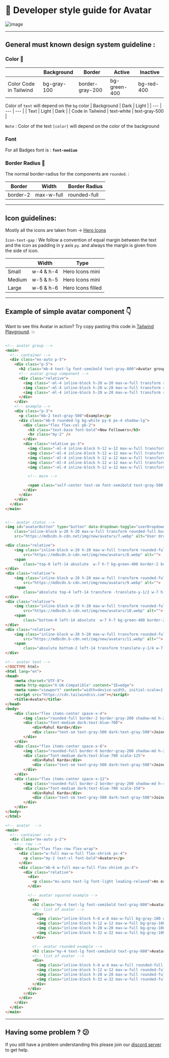 # 📒 Developer style guide for Avatar

![image](https://user-images.githubusercontent.com/83635276/207848835-309560dc-2828-40e7-ba29-a6aae9d645fa.png)

---

## General must known design system guideline :

### Color 🎨

|  | Background | Border | Active | Inactive |
| --- | --- | --- | --- | --- |
| Color Code in Tailwind | bg-gray-100 | border-gray-200 | bg-green-400 | bg-red-400 |
 

Color of `text` will depend on the `bg` color
| Background | Dark | Light |
| --- | --- | --- |
| Text | Light | Dark |
| Code in Tailwind | text-white | text-gray-500 |

`Note` : Color of the text `[color]` will depend on the color of the background

### Font

For all Badges font is : **`font-medium`**

### Border Radius 🔲

The normal border-radius for the components are `rounded`.
:

| Border | Width | Border Radius |
| --- | --- | --- |
| border-2 | max-w-full | rounded-full |

---

## Icon guidelines:

Mostly all the icons are taken from → [Hero Icons](https://heroicons.com/)

`Icon-text-gap` :  We follow a convention of equal margin between the text and the icon as padding in y  axis `py`. and always the margin is given from the side of icon.

|  | Width | Type |
| --- | --- | --- |
| Small | w-4 & h-4 | Hero Icons mini |
| Medium | w-5 & h-5 | Hero Icons mini |
| Large | w-6 & h-6 | Hero Icons filled |

---

## Example of simple avatar component 👇

Want to see this Avatar in action? Try copy pasting this code in [Tailwind Playground](https://play.tailwindcss.com/). 💥

```html

<!-- avatar group -->
<main>
  <!-- container -->
  <div class="mx-auto p-5">
    <div class="p-5">
      <h2 class="mb-4 text-lg font-semibold text-gray-800">Avatar group</h2>
      <!-- avatar group component -->
      <div class="relative">
        <img class="-ml-4 inline-block h-20 w-20 max-w-full transform rounded-full border-2 border-gray-400 bg-gray-300 shadow-xl transition-all hover:-translate-y-1 dark:bg-blue-100" src="https://mdbcdn.b-cdn.net/img/new/avatars/6.webp" alt="Image Description" />
        <img class="-ml-4 inline-block h-20 w-20 max-w-full transform rounded-full border-2 border-gray-400 bg-gray-300 shadow-xl transition-all hover:-translate-y-1 dark:bg-blue-100" src="https://mdbcdn.b-cdn.net/img/new/avatars/7.webp" alt="Image Description" />
        <img class="-ml-4 inline-block h-20 w-20 max-w-full transform rounded-full border-2 border-gray-400 bg-gray-300 shadow-xl transition-all hover:-translate-y-1 dark:bg-blue-100" src="https://mdbcdn.b-cdn.net/img/new/avatars/8.webp" alt="Image Description" />
      </div>
    </div>
    <!-- example -->
    <div class="p-3">
      <p class="mb-2 text-gray-500">Example</p>
      <div class="mb-6 rounded-lg bg-white py-6 px-4 shadow-lg">
        <div class="flex flex-col pb-2">
          <h3 class="text-base font-bold">New Followers</h3>
          <hr class="my-2" />
        </div>
        <div class="relative px-3">
          <img class="-ml-4 inline-block h-12 w-12 max-w-full transform rounded-full border-2 border-gray-400 bg-gray-300 shadow-xl transition-all hover:-translate-y-1 dark:border-gray-100 dark:bg-gray-800" src="https://mdbcdn.b-cdn.net/img/new/avatars/6.webp" alt="Image Description" />
          <img class="-ml-4 inline-block h-12 w-12 max-w-full transform rounded-full border-2 border-gray-400 bg-gray-300 shadow-xl transition-all hover:-translate-y-1 dark:border-gray-100 dark:bg-gray-800" src="https://mdbcdn.b-cdn.net/img/new/avatars/7.webp" alt="Image Description" />
          <img class="-ml-4 inline-block h-12 w-12 max-w-full transform rounded-full border-2 border-gray-400 bg-gray-300 shadow-xl transition-all hover:-translate-y-1 dark:border-gray-100 dark:bg-gray-800" src="https://mdbcdn.b-cdn.net/img/new/avatars/8.webp" alt="Image Description" />
          <img class="-ml-4 inline-block h-12 w-12 max-w-full transform rounded-full border-2 border-gray-400 bg-gray-300 shadow-xl transition-all hover:-translate-y-1 dark:border-gray-100 dark:bg-gray-800" src="https://mdbcdn.b-cdn.net/img/new/avatars/9.webp" alt="Image Description" />
          <img class="-ml-4 inline-block h-12 w-12 max-w-full transform rounded-full border-2 border-gray-400 bg-gray-300 shadow-xl transition-all hover:-translate-y-1 dark:border-gray-100 dark:bg-gray-800" src="https://mdbcdn.b-cdn.net/img/new/avatars/10.webp" alt="Image Description" />

          <!-- more -->

          <span class="self-center text-sm font-semibold text-gray-500 ltr:ml-5 rtl:mr-5">+232 more</span>
        </div>
      </div>
    </div>
  </div>
</main>


<!-- avatar status -->
<img id="avatarButton" type="button" data-dropdown-toggle="userDropdown" data-dropdown-placement="bottom-start"
    class="inline-block w-20 h-20 max-w-full transform rounded-full border-2 border-gray-400 bg-gray-300 shadow-xl dark:bg-blue-100"
    src="https://mdbcdn.b-cdn.net/img/new/avatars/7.webp" alt="User dropdown">

<div class="relative">
    <img class="inline-block w-20 h-20 max-w-full transform rounded-full border-2 border-gray-400 bg-gray-300 shadow-xl dark:bg-blue-100"
        src="https://mdbcdn.b-cdn.net/img/new/avatars/8.webp" alt="">
    <span
        class="top-0 left-14 absolute  w-7 h-7 bg-green-400 border-2 border-white dark:border-gray-800 rounded-full"></span>
</div>
<div class="relative">
    <img class="inline-block w-20 h-20 max-w-full transform rounded-full border-2 border-gray-400 bg-gray-300 shadow-xl dark:bg-blue-100"
        src="https://mdbcdn.b-cdn.net/img/new/avatars/9.webp" alt="">
    <span
        class="absolute top-4 left-14 transform -translate-y-1/2 w-7 h-7 bg-red-400 border-2 border-white dark:border-gray-800 rounded-full"></span>
</div>
<div class="relative">
    <img class="inline-block w-20 h-20 max-w-full transform rounded-full border-2 border-gray-400 bg-gray-300 shadow-xl dark:bg-blue-100"
        src="https://mdbcdn.b-cdn.net/img/new/avatars/10.webp" alt="">
    <span
        class="bottom-0 left-14 absolute  w-7 h-7 bg-green-400 border-2 border-white dark:border-gray-800 rounded-full"></span>
</div>
<div class="relative">
    <img class="inline-block w-20 h-20 max-w-full transform rounded-full border-2 border-gray-400 bg-gray-300 shadow-xl dark:bg-blue-100"
        src="https://mdbcdn.b-cdn.net/img/new/avatars/11.webp" alt="">
    <span
        class="absolute bottom-2 left-14 transform translate-y-1/4 w-7 h-7 bg-red-400 border-2 border-white dark:border-gray-800 rounded-full"></span>
</div>

<!-- avatar text -->
<!DOCTYPE html>
<html lang="en">
<head>
    <meta charset="UTF-8">
    <meta http-equiv="X-UA-Compatible" content="IE=edge">
    <meta name="viewport" content="width=device-width, initial-scale=1.0">
    <script src="https://cdn.tailwindcss.com"></script>
    <title>Avatar</title>
</head>
<body>
    <div class="flex items-center space-x-4">
        <img class="rounded-full border-2 border-gray-200 shadow-md h-20 w-20" src="https://mdbcdn.b-cdn.net/img/new/avatars/8.webp" alt="">
        <div class="font-medium dark:text-blue-700">
            <div>Rahul Karda</div>
            <div class="text-sm text-gray-500 dark:text-gray-500">Joined Github in 2020</div>
        </div>
    </div>
    <div class="flex items-center space-x-8">
        <img class="rounded-full border-6 border-gray-200 shadow-md h-28 w-28" src="https://mdbcdn.b-cdn.net/img/new/avatars/8.webp" alt="">
        <div class="font-medium dark:text-blue-700 scale-125">
            <div>Rahul Karda</div>
            <div class="text-sm text-gray-500 dark:text-gray-500">Joined Github in 2020</div>
        </div>
    </div>
    <div class="flex items-center space-x-12">
        <img class="rounded-full border-2 border-gray-200 shadow-md h-40 w-40" src="https://mdbcdn.b-cdn.net/img/new/avatars/8.webp" alt="">
        <div class="font-medium dark:text-blue-700 scale-150">
            <div>Rahul Karda</div>
            <div class="text-sm text-gray-500 dark:text-gray-500">Joined Github in 2020</div>
        </div>
    </div>
</body>
</html>

<!-- avatar  -->
<main>
  <!-- container -->
  <div class="mx-auto p-2">
    <!-- row -->
    <div class="flex flex-row flex-wrap">
      <div class="w-full max-w-full flex-shrink px-4">
        <p class="my-2 text-xl font-bold">Avatars</p>
      </div>
      <div class="mb-6 w-full max-w-full flex-shrink px-4">
        <div class="relative">
          <div>
            <p class="mx-auto text-lg font-light leading-relaxed">An example of a simple avatar component for your site.</p>
          </div>

          <!-- avatar squared example -->
          <div>
            <h2 class="my-4 text-lg font-semibold text-gray-800">Avatar squared</h2>
            <!-- list of avatar -->
            <div>
              <img class="inline-block h-8 w-8 max-w-full bg-gray-100 dark:bg-gray-100" src="https://mdbcdn.b-cdn.net/img/new/avatars/8.webp" alt="Image Description" />
              <img class="inline-block h-12 w-12 max-w-full bg-gray-100 dark:bg-gray-100" src="https://mdbcdn.b-cdn.net/img/new/avatars/8.webp" alt="Image Description" />
              <img class="inline-block h-20 w-20 max-w-full bg-gray-100 dark:bg-gray-100" src="https://mdbcdn.b-cdn.net/img/new/avatars/8.webp" alt="Image Description" />
              <img class="inline-block h-32 w-32 max-w-full bg-gray-100 dark:bg-gray-100" src="https://mdbcdn.b-cdn.net/img/new/avatars/8.webp" alt="Image Description" />
            </div>

            <!-- avatar rounded example -->
            <h2 class="my-4 text-lg font-semibold text-gray-800">Avatar rounded</h2>
            <!-- list of avatar -->
            <div>
              <img class="inline-block h-8 w-8 max-w-full rounded-full bg-gray-100 shadow-xl dark:bg-gray-100" src="https://mdbcdn.b-cdn.net/img/new/avatars/8.webp" alt="Image Description" />
              <img class="inline-block h-12 w-12 max-w-full rounded-full bg-gray-100 shadow-xl dark:bg-gray-100" src="https://mdbcdn.b-cdn.net/img/new/avatars/8.webp" alt="Image Description" />
              <img class="inline-block h-20 w-20 max-w-full rounded-full bg-gray-100 shadow-xl dark:bg-gray-100" src="https://mdbcdn.b-cdn.net/img/new/avatars/8.webp" alt="Image Description" />
              <img class="inline-block h-32 w-32 max-w-full rounded-full bg-gray-100 shadow-xl dark:bg-gray-100" src="https://mdbcdn.b-cdn.net/img/new/avatars/8.webp" alt="Image Description" />
            </div>
          </div>
        </div>
      </div>
    </div>
  </div>
</main>

```

---

## Having some problem ? 😕

If you still have a problem understanding this please join our [discord server](https://discord.gg/zrVMjGW8sB) to get help.
